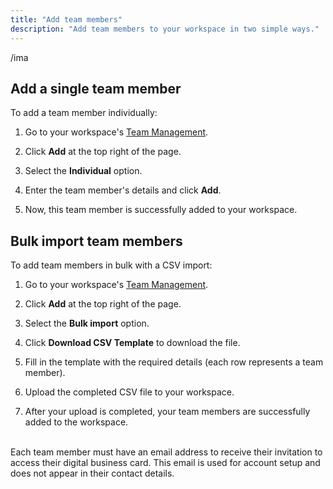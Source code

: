 ```yaml
---
title: "Add team members"
description: "Add team members to your workspace in two simple ways."
---
```


<Frame as="div">
  /ima
</Frame>

## Add a single team member

To add a team member individually:

1. Go to your workspace's [Team Management](https://tapify.app/).

2. Click **Add** at the top right of the page.

3. Select the **Individual** option.

4. Enter the team member's details and click **Add**.

5. Now, this team member is successfully added to your workspace.

## Bulk import team members

To add team members in bulk with a CSV import:

1. Go to your workspace's [Team Management](https://tapify.app/).

2. Click **Add** at the top right of the page.

3. Select the **Bulk import** option.

4. Click **Download CSV Template** to download the file.

5. Fill in the template with the required details (each row represents a team member).

6. Upload the completed CSV file to your workspace.

7. After your upload is completed, your team members are successfully added to the workspace.

<br />

<Note>
  Each team member must have an email address to receive their invitation to access their digital business card. This email is used for account setup and does not appear in their contact details.
</Note>